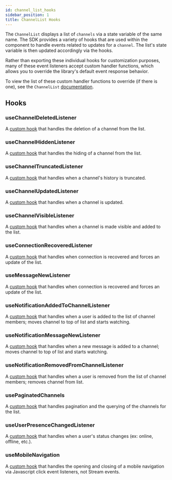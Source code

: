 ```yaml
---
id: channel_list_hooks
sidebar_position: 1
title: ChannelList Hooks
---
```


The `ChannelList` displays a list of `channels` via a state variable of the same name. The SDK provides a variety of hooks that are used within the component to handle events related to updates for a `channel`.
The list's state variable is then updated accordingly via the hooks.

Rather than exporting these individual hooks for customization purposes, many of these event listeners accept custom handler functions, which allows you to override the library's default event response behavior.

To view the list of these custom handler functions to override (if there is one), see the `ChannelList` [documentation](../core-components/channel-list.mdx/#event-listeners).

## Hooks

### useChannelDeletedListener

A [custom hook](https://github.com/GetStream/stream-chat-react/blob/master/src/components/ChannelList/hooks/useChannelDeletedListener.ts) that handles the deletion of a channel from the list. 

### useChannelHiddenListener

A [custom hook](https://github.com/GetStream/stream-chat-react/blob/master/src/components/ChannelList/hooks/useChannelHiddenListener.ts) that handles the hiding of a channel from the list. 

### useChannelTruncatedListener

A [custom hook](https://github.com/GetStream/stream-chat-react/blob/master/src/components/ChannelList/hooks/useChannelTruncatedListener.ts) that handles when a channel's history is truncated.

### useChannelUpdatedListener

A [custom hook](https://github.com/GetStream/stream-chat-react/blob/master/src/components/ChannelList/hooks/useChannelUpdatedListener.ts) that handles when a channel is updated.

### useChannelVisibleListener

A [custom hook](https://github.com/GetStream/stream-chat-react/blob/master/src/components/ChannelList/hooks/useChannelVisibleListener.ts) that handles when a channel is made visible and added to the list.

### useConnectionRecoveredListener

A [custom hook](https://github.com/GetStream/stream-chat-react/blob/master/src/components/ChannelList/hooks/useConnectionRecoveredListener.ts) that handles when connection is recovered and forces an update of the list.

### useMessageNewListener

A [custom hook](https://github.com/GetStream/stream-chat-react/blob/master/src/components/ChannelList/hooks/useMessageNewListener.ts) that handles when connection is recovered and forces an update of the list.

### useNotificationAddedToChannelListener

A [custom hook](https://github.com/GetStream/stream-chat-react/blob/master/src/components/ChannelList/hooks/useNotificationAddedToChannelListener.ts) that handles when a user is added to the list of channel members; moves channel to top of list and starts watching.

### useNotificationMessageNewListener

A [custom hook](https://github.com/GetStream/stream-chat-react/blob/master/src/components/ChannelList/hooks/useNotificationMessageNewListener.ts) that handles when a new message is added to a channel; moves channel to top of list and starts watching.

### useNotificationRemovedFromChannelListener

A [custom hook](https://github.com/GetStream/stream-chat-react/blob/master/src/components/ChannelList/hooks/useNotificationRemovedFromChannelListener.ts) that handles when a user is removed from the list of channel members; removes channel from list.

### usePaginatedChannels

A [custom hook](https://github.com/GetStream/stream-chat-react/blob/master/src/components/ChannelList/hooks/usePaginatedChannels.ts) that handles pagination and the querying of the channels for the list.

### useUserPresenceChangedListener

A [custom hook](https://github.com/GetStream/stream-chat-react/blob/master/src/components/ChannelList/hooks/useUserPresenceChangedListener.ts) that handles when a user's status changes (ex: online, offline, etc.).

### useMobileNavigation

A [custom hook](https://github.com/GetStream/stream-chat-react/blob/master/src/components/ChannelList/hooks/useMobileNavigation.ts) that handles the opening and closing of a mobile navigation via Javascript click event listeners, not Stream events.

